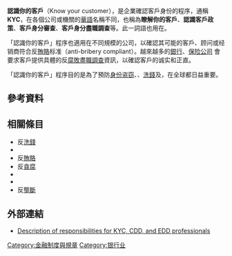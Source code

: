{{NoteTA
|G1=Economics
}}
{{unreferenced|time=2016-09-07T16:22:56+00:00}}
'''認識你的客戶'''（Know your customer），是企業確認客戶身份的程序，通稱'''KYC'''，在各個公司或機關的[[華語|華語]]名稱不同，也稱為'''瞭解你的客戶'''、'''認識客戶政策'''、'''客戶身分審查'''、'''客戶身分盡職調查'''等。此一詞語也用在{{le|银行监管|bank regulation}}。

「認識你的客戶」程序也適用在不同規模的公司，以確認其可能的客戶、顾问或经销商符合反[[賄賂|賄賂]]标准（anti-bribery compliant）。越來越多的[[銀行|銀行]]、[[保险公司|保险公司]]<!--和出口债权人-->會要求客戶提供具體的反[[政治腐敗|腐敗]][[盡職調查|盡職調查]]資訊，以確認客戶的诚实和正直。

「認識你的客戶」程序目的是為了預防[[身份盗窃|身份盗窃]]、{{le|金融詐騙|financial fraud}}、[[洗錢|洗錢]]及{{le|恐怖主义融资|terrorist financing}}，在全球都日益重要。

==參考資料==
{{reflist}}

==相關條目==
* 反[[洗錢|洗錢]]
* {{le|反洗錢軟體|Anti-money laundering software}}
* 反[[賄賂|賄賂]]
* 反[[政治腐敗|貪腐]]
* {{le|政治公眾人物|Politically exposed person}}
* {{le|核證副本|Certified copy}}
* 反[[垄断|壟斷]]

==外部連結==
* [http://www.amlsource.com/aml-job-descriptions.php Description of responsibilities for KYC, CDD, and EDD professionals] {{Wayback|url=http://www.amlsource.com/aml-job-descriptions.php |date=20150628115008 }}

{{金融小作品}}

{{DEFAULTSORT:Know Your Customer}}
[[Category:金融制度與規章|Category:金融制度與規章]]
[[Category:银行业|Category:银行业]]